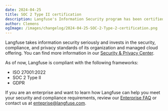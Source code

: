 ```yaml
---
date: 2024-04-25
title: SOC 2 Type II certification
description: Langfuse's Information Security program has been certified to the SOC 2 Type II standard.
author: Clemens
ogImage: /images/changelog/2024-04-25-SOC-2-Type-2-certification.png
---
```



<ChangelogHeader />

Langfuse takes information security seriously and invests in the security, compliance, and privacy standards of its organization and managed cloud offering. You can find more information in our [Security & Privacy Center](/security).

As of now, Langfuse is compliant with the following frameworks:

- ISO 27001:2022
- SOC 2 Type II
- GDPR

If you are an enterprise and want to learn how Langfuse can help you meet your security and compliance requirements, review our [Enterprise FAQ](/enterprise) or contact us at enteprise@langfuse.com.
